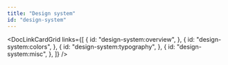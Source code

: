 ```yaml
---
title: "Design system"
id: "design-system"
---
```


<DocLinkCardGrid
  links={[
    {
      id: "design-system:overview",
    },
    {
      id: "design-system:colors",
    },
    {
      id: "design-system:typography",
    },
    {
      id: "design-system:misc",
    },
  ]}
/>

